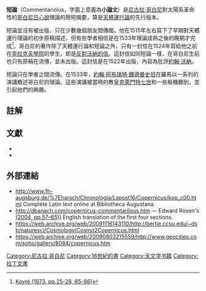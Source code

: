 '''短論'''（Commentariolus，字面上意義為'''小論文'''）是[[尼古拉·哥白尼|尼古拉·哥白尼]]對太陽系革命性的[[日心说#哥白尼的日心说|哥白尼日心說]]理論的簡短摘要，算是[[天體運行論|天體運行論]]的先行版本。

短論並沒有被出版，只在少數幾個朋友間傳閱。他在1515年左右寫下了早期對天體運行理論的初步原稿描述，但有些學者相信是在1533年理論成熟之後的晚期才完成<ref name=date>[[#Reference-Koyre-1973|Koyré (1973, pp.25-28, 85-86)]]</ref>。哥白尼的著作除了天體運行論和短論之外，只有一封信在1524年寫給他之前在[[克拉克夫學院|克拉克夫學院]]的學生，即是[[反對沃納的信|反對沃納的信]]。這封信如同短論一樣，在哥白尼生前也只有原稿在流傳，並未出版。這封信是在1522年出版，內容為批評[[約翰·沃納|約翰·沃納]]。

短論只在學者之間流傳。在1533年，[[約翰·阿布瑞特·魏德曼史坦|約翰·阿布瑞特·魏德曼史坦]]在羅馬以一系列的演講概述哥白尼的理論。這些演講被當時的教皇[[克勉七世|克萊門特七世]]和一些樞機聽到，並引起他們的興趣。

== 註解 ==
<references/>

== 文獻 ==
*{{cite book | title= The Astronomical Revolution: Copernicus – Kepler – Borelli
             | author= Koyré, Alexandre
             | publisher= Cornell University Press
             | year= 1973
             | authorlink= Alexandre Koyré
             | location= Ithaca, NY
             | isbn= 0-8014-0504-1
             | ref=Reference-Koyre-1973}}
*{{cite book | title= Three Copernican Treatises: The Commentariolus of Copernicus; The Letter against Werner; The Narratio Prima of Rheticus
             | author= Rosen, Edward (translator)
             | publisher= Dover Publications, Inc
             | year= 2004
             | origyear= 1939
             | edition= Second Edition, Revised
             | location= New York, NY
             | isbn= 
             | ref=Reference-Rosen-2004}}

== 外部連結 ==
*http://www.fh-augsburg.de/%7Eharsch/Chronologia/Lspost16/Copernicus/kop_c00.html {{Wayback|url=http://www.fh-augsburg.de/%7Eharsch/Chronologia/Lspost16/Copernicus/kop_c00.html |date=20071027120444 }} Complete Latin text online at Bibliotheca Augustana.
*http://dbanach.com/copernicus-commentarilous.htm {{Wayback|url=http://dbanach.com/copernicus-commentarilous.htm |date=20091116165005 }} — Edward Rosen's [[#Reference-Rosen-2004|(2004, pp.57–65))]] English translation of the first four sections.
*https://web.archive.org/web/20091116143110/http://bertie.ccsu.edu/~dsb/naturesci/Cosmology/Cosmo2Copernicus.html
*https://web.archive.org/web/20090803215559/http://www.geocities.com/soho/gallery/8084/copernicus.htm


{{Authority control}}
[[Category:尼古拉·哥白尼|Category:尼古拉·哥白尼]]
[[Category:16世紀的書|Category:16世紀的書]]
[[Category:天文学书籍|Category:天文学书籍]]
[[Category:拉丁文書|Category:拉丁文書]]